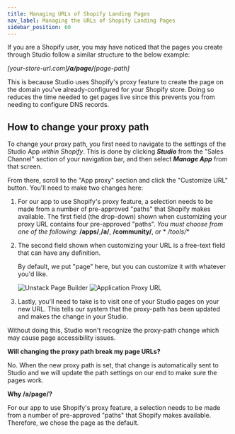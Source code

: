 ```yaml
---
title: Managing URLs of Shopify Landing Pages
nav_label: Managing the URLs of Shopify Landing Pages
sidebar_position: 60
---
```


If you are a Shopify user, you may have noticed that the pages you create through Studio follow a similar structure to
the below example:

*[your-store-url.com]**/a/page/**[page-path]*

This is because Studio uses Shopify's proxy feature to create the page on the domain you've already-configured for your
Shopify store. Doing so reduces the time needed to get pages live since this prevents you from needing to configure DNS
records.

## How to change your proxy path

To change your proxy path, you first need to navigate to the settings of the Studio App *within Shopify*. This is done
by clicking ***Studio*** from the "Sales Channel" section of your navigation bar, and then select ***Manage App*** from
that screen.

From there, scroll to the "App proxy" section and click the "Customize URL" button. You'll need to make two changes
here:

1. For our app to use Shopify's proxy feature, a selection needs to be made from a number of pre-approved "paths" that
   Shopify makes available. The first field (the drop-down) shown when customizing your proxy URL contains four
   pre-approved "paths". *You must choose from one of the following:* **/apps/**,**/a/**, **/community/**, *or* *
   */tools/**
2. The second field shown when customizing your URL is a free-text field that can have any definition.

   By default, we
   put "page" here, but you can customize it with whatever you'd like.

   ![Unstack Page Builder](/assets/studio/bc2a70c9-cdd0-4aa6-832a-402f42042567.png)
   ![Application Proxy URL](/assets/studio/2a26b4a2-b41e-4bd9-a264-24278441d1ae.png)

3. Lastly, you'll need to take is to visit one of your Studio pages on your new URL. This tells our system that the
   proxy-path has been updated and makes the change in your Studio.

Without doing this, Studio won't recognize the proxy-path change which may cause page accessibility issues.

**Will changing the proxy path break my page URLs?**

No. When the new proxy path is set, that change is automatically sent to Studio and we will update the path settings on
our end to make sure the pages work.

**Why /a/page/?**

For our app to use Shopify's proxy feature, a selection needs to be made from a number of pre-approved "paths" that
Shopify makes available. Therefore, we chose the page as the default.




